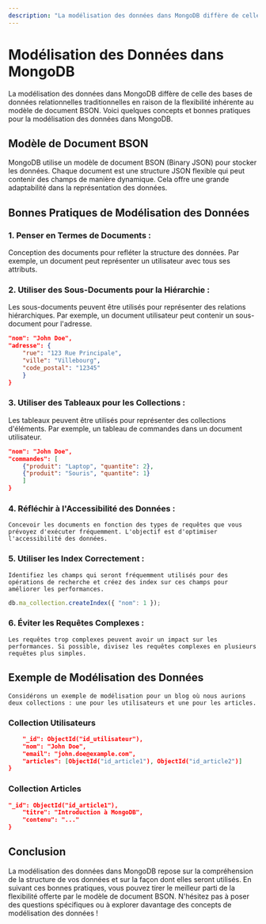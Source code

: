 ```yaml
---
description: "La modélisation des données dans MongoDB diffère de celle des bases de données relationnelles traditionnelles en raison de la flexibilité inhérente au modèle de document BSON."
---
```


# Modélisation des Données dans MongoDB

La modélisation des données dans MongoDB diffère de celle des bases de données relationnelles traditionnelles en raison de la flexibilité inhérente au modèle de document BSON. Voici quelques concepts et bonnes pratiques pour la modélisation des données dans MongoDB.

## Modèle de Document BSON


MongoDB utilise un modèle de document BSON (Binary JSON) pour stocker les données. Chaque document est une structure JSON flexible qui peut contenir des champs de manière dynamique. Cela offre une grande adaptabilité dans la représentation des données.

## Bonnes Pratiques de Modélisation des Données

### 1. Penser en Termes de Documents :
Conception des documents pour refléter la structure des données. Par exemple, un document peut représenter un utilisateur avec tous ses attributs.
### 2. Utiliser des Sous-Documents pour la Hiérarchie :
Les sous-documents peuvent être utilisés pour représenter des relations hiérarchiques. Par exemple, un document utilisateur peut contenir un sous-document pour l'adresse.
```json copy
"nom": "John Doe",
"adresse": {
    "rue": "123 Rue Principale",
    "ville": "Villebourg",
    "code_postal": "12345"
    }
}
```
### 3. Utiliser des Tableaux pour les Collections :
Les tableaux peuvent être utilisés pour représenter des collections d'éléments. Par exemple, un tableau de commandes dans un document utilisateur.
```json copy
"nom": "John Doe",
"commandes": [
    {"produit": "Laptop", "quantite": 2},
    {"produit": "Souris", "quantite": 1}
    ]
}
```
### 4. Réfléchir à l'Accessibilité des Données :
    Concevoir les documents en fonction des types de requêtes que vous prévoyez d'exécuter fréquemment. L'objectif est d'optimiser l'accessibilité des données.
### 5. Utiliser les Index Correctement :
    Identifiez les champs qui seront fréquemment utilisés pour des opérations de recherche et créez des index sur ces champs pour améliorer les performances.
```javascript copy
db.ma_collection.createIndex({ "nom": 1 });
```
### 6. Éviter les Requêtes Complexes :
    Les requêtes trop complexes peuvent avoir un impact sur les performances. Si possible, divisez les requêtes complexes en plusieurs requêtes plus simples.
## Exemple de Modélisation des Données
    Considérons un exemple de modélisation pour un blog où nous aurions deux collections : une pour les utilisateurs et une pour les articles.
### Collection Utilisateurs
```json copy
    "_id": ObjectId("id_utilisateur"),
    "nom": "John Doe",
    "email": "john.doe@example.com",
    "articles": [ObjectId("id_article1"), ObjectId("id_article2")]
}
```
### Collection Articles
```json copy
"_id": ObjectId("id_article1"),
    "titre": "Introduction à MongoDB",
    "contenu": "..."
}
```
## Conclusion
La modélisation des données dans MongoDB repose sur la compréhension de la structure de vos données et sur la façon dont elles seront utilisés. En suivant ces bonnes pratiques, vous pouvez tirer le meilleur parti de la flexibilité offerte par le modèle de document BSON. N'hésitez pas à poser des questions spécifiques ou à explorer davantage des concepts de modélisation des données !